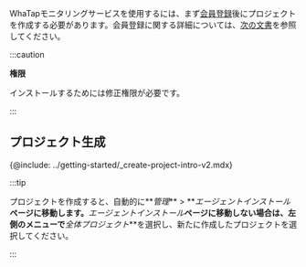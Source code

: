 WhaTapモニタリングサービスを使用するには、まず[会員登録](https://www.whatap.io/ja/signup/)後にプロジェクトを作成する必要があります。会員登録に関する詳細については、[次の文書](../account/account-manage)を参照してください。

:::caution

**権限**

インストールするためには修正権限が必要です。

:::

## プロジェクト生成

{@include: ../getting-started/_create-project-intro-v2.mdx} 

:::tip

プロジェクトを作成すると、自動的に**_管理_** > **_エージェントインストール_**ページに移動します。**_エージェントインストール_**ページに移動しない場合は、左側のメニューで**_全体プロジェクト_**を選択し、新たに作成したプロジェクトを選択してください。

:::
